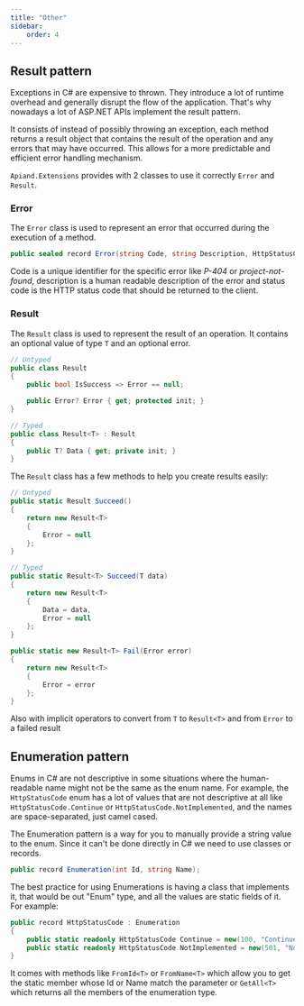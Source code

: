 ```yaml
---
title: "Other"
sidebar:
    order: 4
---
```


## Result pattern

Exceptions in C# are expensive to thrown. They introduce a lot of runtime overhead and generally disrupt the flow of the application. That's why nowadays a lot of ASP.NET APIs implement the result pattern.

It consists of instead of possibly throwing an exception, each method returns a result object that contains the result of the operation and any errors that may have occurred. This allows for a more predictable and efficient error handling mechanism.

`Apiand.Extensions` provides with 2 classes to use it correctly `Error` and `Result`.

### Error

The `Error` class is used to represent an error that occurred during the execution of a method.

```csharp
public sealed record Error(string Code, string Description, HttpStatusCode StatusCode = HttpStatusCode.BadRequest);
```

Code is a unique identifier for the specific error like *P-404* or *project-not-found*, description is a human readable description of the error and status code is the HTTP status code that should be returned to the client.

### Result

The `Result` class is used to represent the result of an operation. It contains an optional value of type `T` and an optional error.

```csharp
// Untyped
public class Result
{
    public bool IsSuccess => Error == null;

    public Error? Error { get; protected init; }
}
```

```csharp
// Typed
public class Result<T> : Result
{
    public T? Data { get; private init; }
}
```

The `Result` class has a few methods to help you create results easily:

```csharp
// Untyped
public static Result Succeed()
{
    return new Result<T>
    {
        Error = null
    };
}

// Typed
public static Result<T> Succeed(T data)
{
    return new Result<T>
    {
        Data = data,
        Error = null
    };
}

public static new Result<T> Fail(Error error)
{
    return new Result<T>
    {
        Error = error
    };
}
```

Also with implicit operators to convert from `T` to `Result<T>` and from `Error` to a failed result

## Enumeration pattern

Enums in C# are not descriptive in some situations where the human-readable name might not be the same as the enum name. For example, the `HttpStatusCode` enum has a lot of values that are not descriptive at all like `HttpStatusCode.Continue` or `HttpStatusCode.NotImplemented`, and the names are space-separated, just camel cased.

The Enumeration pattern is a way for you to manually provide a string value to the enum. Since it can't be done directly in C# we need to use classes or records.

```csharp
public record Enumeration(int Id, string Name);
```

The best practice for using Enumerations is having a class that implements it, that would be out "Enum" type, and all the values are static fields of it. For example:

```csharp
public record HttpStatusCode : Enumeration
{
    public static readonly HttpStatusCode Continue = new(100, "Continue");
    public static readonly HttpStatusCode NotImplemented = new(501, "Not Implemented");
}
```

It comes with methods like `FromId<T>` or `FromName<T>` which allow you to get the static member whose Id or Name match the parameter or `GetAll<T>` which returns all the members of the enumeration type.